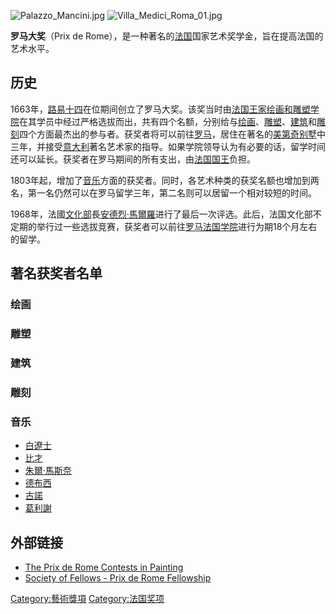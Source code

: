 {{unreferenced|time=2019-01-21T01:26:26+00:00}}
[[Image:Palazzo_Mancini.jpg|thumb]]
[[Image:Villa_Medici_Roma_01.jpg|thumb]]

'''罗马大奖'''（Prix de Rome），是一种著名的[[法国|法国]]国家艺术奖学金，旨在提高法国的艺术水平。

== 历史 ==
1663年，[[路易十四|路易十四]]在位期间创立了罗马大奖。该奖当时由[[法国王家绘画和雕塑学院|法国王家绘画和雕塑学院]]在其学员中经过严格选拔而出，共有四个名额，分别给与[[绘画|绘画]]、[[雕塑|雕塑]]、[[建筑|建筑]]和[[雕刻|雕刻]]四个方面最杰出的参与者。获奖者将可以前往[[罗马|罗马]]，居住在著名的[[美第奇别墅|美第奇别墅]]中三年，并接受[[意大利|意大利]]著名艺术家的指导。如果学院领导认为有必要的话，留学时间还可以延长。获奖者在罗马期间的所有支出，由[[法国国王|法国国王]]负担。

1803年起，增加了[[音乐|音乐]]方面的获奖者。同时，各艺术种类的获奖名额也增加到两名，第一名仍然可以在罗马留学三年，第二名则可以居留一个相对较短的时间。

1968年，法國[[法國文化部|文化部]]長[[安德烈·馬爾羅|安德烈·馬爾羅]]进行了最后一次评选。此后，法国文化部不定期的举行过一些选拔竞赛，获奖者可以前往[[罗马法国学院|罗马法国学院]]进行为期18个月左右的留学。

== 著名获奖者名单 ==

=== 绘画 ===

=== 雕塑 ===

=== 建筑 ===

=== 雕刻 ===

=== 音乐 ===
*[[白遼士|白遼士]]
*[[比才|比才]]
*[[:儒勒·马斯内|朱爾·馬斯奈]]
*[[德布西|德布西]]
*[[古諾|古諾]]
*[[葛利謝|葛利謝]]

== 外部链接 ==
* [http://www.culture.gouv.fr/ENSBA/Rome.html The Prix de Rome Contests in Painting] {{Wayback|url=http://www.culture.gouv.fr/ENSBA/Rome.html |date=20170528184825 }}
* [https://web.archive.org/web/20070211214338/http://www.sof-aarome.org/ Society of Fellows - Prix de Rome Fellowship]

[[Category:藝術獎項|Category:藝術獎項]]
[[Category:法国奖项|Category:法国奖项]]